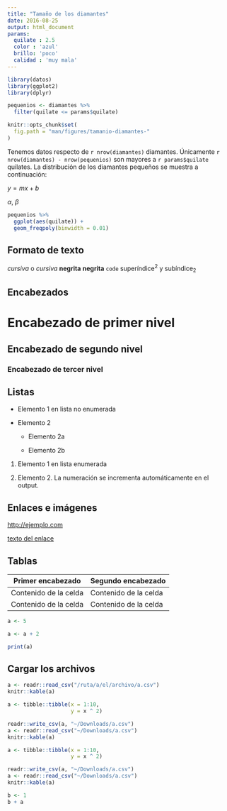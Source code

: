 ```yaml
---
title: "Tamaño de los diamantes"
date: 2016-08-25
output: html_document
params:
  quilate : 2.5
  color : 'azul'
  brillo: 'poco'
  calidad : 'muy mala'
---
```


```r
library(datos)
library(ggplot2)
library(dplyr)

pequenios <- diamantes %>%
  filter(quilate <= params$quilate)

knitr::opts_chunk$set(
  fig.path = "man/figures/tamanio-diamantes-"
)
```

Tenemos datos respecto de `r nrow(diamantes)` diamantes. Únicamente 
`r nrow(diamantes) - nrow(pequenios)` son mayores a `r params$quilate` quilates. 
La distribución de los diamantes pequeños se muestra a continuación:

$y = mx + b$

$\alpha$, $\beta$

```r
pequenios %>%
  ggplot(aes(quilate)) +
  geom_freqpoly(binwidth = 0.01)
```




Formato de texto
------------------------------------------------------------

*cursiva*   o _cursiva_
**negrita**   __negrita__
`code`
superíndice^2^ y subíndice~2~

Encabezados
------------------------------------------------------------

# Encabezado de primer nivel

## Encabezado de segundo nivel

### Encabezado de tercer nivel

Listas
------------------------------------------------------------

*   Elemento 1 en lista no enumerada

*   Elemento 2

    * Elemento 2a

    * Elemento 2b

1.  Elemento 1 en lista enumerada

3.  Elemento 2. La numeración se incrementa automáticamente en el output.

Enlaces e imágenes
------------------------------------------------------------

<http://ejemplo.com>

[texto del enlace](http://ejemplo.com)

<!-- ![pie de página opcional](ruta/de/la/imagen.png) -->

Tablas 
------------------------------------------------------------

Primer encabezado     | Segundo encabezado
--------------------- | ---------------------
Contenido de la celda | Contenido de la celda
Contenido de la celda | Contenido de la celda


```r
a <- 5
```


```r
a <- a + 2
```

```r
print(a)
```

## Cargar los archivos

```r
a <- readr::read_csv("/ruta/a/el/archivo/a.csv")
knitr::kable(a)
```

```r
a <- tibble::tibble(x = 1:10,
                    y = x ^ 2)

readr::write_csv(a, "~/Downloads/a.csv")
a <- readr::read_csv("~/Downloads/a.csv")
knitr::kable(a)
```


```r
a <- tibble::tibble(x = 1:10,
                    y = x ^ 2)

readr::write_csv(a, "~/Downloads/a.csv")
a <- readr::read_csv("~/Downloads/a.csv")
knitr::kable(a)
```


```r
b <- 1
b + a
```



